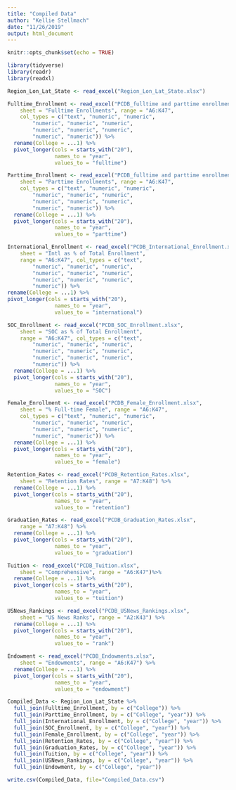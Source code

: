 ```yaml
---
title: "Compiled Data"
author: "Kellie Stellmach"
date: "11/26/2019"
output: html_document
---
```


```r
knitr::opts_chunk$set(echo = TRUE)
```

```r
library(tidyverse)
library(readr)
library(readxl)
```

```r
Region_Lon_Lat_State <- read_excel("Region_Lon_Lat_State.xlsx")
```

```r
Fulltime_Enrollment <- read_excel("PCDB_fulltime and parttime enrollment.xlsx", 
    sheet = "Fulltime Enrollments", range = "A6:K47", 
    col_types = c("text", "numeric", "numeric", 
        "numeric", "numeric", "numeric", 
        "numeric", "numeric", "numeric", 
        "numeric", "numeric")) %>% 
  rename(College = ...1) %>% 
  pivot_longer(cols = starts_with("20"),
               names_to = "year", 
               values_to = "fulltime")
```

```r
Parttime_Enrollment <- read_excel("PCDB_fulltime and parttime enrollment.xlsx", 
    sheet = "Parttime Enrollments", range = "A6:K47", 
    col_types = c("text", "numeric", "numeric", 
        "numeric", "numeric", "numeric", 
        "numeric", "numeric", "numeric", 
        "numeric", "numeric")) %>% 
  rename(College = ...1) %>% 
  pivot_longer(cols = starts_with("20"),
               names_to = "year", 
               values_to = "parttime")

```


```r
International_Enrollment <- read_excel("PCDB_International_Enrollment.xlsx", 
    sheet = "Intl as % of Total Enrollment", 
    range = "A6:K47", col_types = c("text", 
        "numeric", "numeric", "numeric", 
        "numeric", "numeric", "numeric", 
        "numeric", "numeric", "numeric", 
        "numeric")) %>% 
rename(College = ...1) %>% 
pivot_longer(cols = starts_with("20"),
               names_to = "year", 
               values_to = "international")
```


```r
SOC_Enrollment <- read_excel("PCDB_SOC_Enrollment.xlsx", 
    sheet = "SOC as % of Total Enrollment", 
    range = "A6:K47", col_types = c("text", 
        "numeric", "numeric", "numeric", 
        "numeric", "numeric", "numeric", 
        "numeric", "numeric", "numeric", 
        "numeric")) %>% 
  rename(College = ...1) %>% 
  pivot_longer(cols = starts_with("20"),
               names_to = "year", 
               values_to = "SOC")
```

```r
Female_Enrollment <- read_excel("PCDB_Female_Enrollment.xlsx", 
    sheet = "% Full-time Female", range = "A6:K47", 
    col_types = c("text", "numeric", "numeric", 
        "numeric", "numeric", "numeric", 
        "numeric", "numeric", "numeric", 
        "numeric", "numeric")) %>% 
  rename(College = ...1) %>% 
  pivot_longer(cols = starts_with("20"),
               names_to = "year", 
               values_to = "female")
```

```r
Retention_Rates <- read_excel("PCDB_Retention_Rates.xlsx", 
    sheet = "Retention Rates", range = "A7:K48") %>% 
  rename(College = ...1) %>% 
  pivot_longer(cols = starts_with("20"),
               names_to = "year", 
               values_to = "retention")
```

```r
Graduation_Rates <- read_excel("PCDB_Graduation_Rates.xlsx", 
    range = "A7:K48") %>% 
  rename(College = ...1) %>% 
  pivot_longer(cols = starts_with("20"),
               names_to = "year", 
               values_to = "graduation")
```

```r
Tuition <- read_excel("PCDB_Tuition.xlsx", 
    sheet = "Comprehensive", range = "A6:K47")%>% 
  rename(College = ...1) %>% 
  pivot_longer(cols = starts_with("20"),
               names_to = "year", 
               values_to = "tuition")
```

```r
USNews_Rankings <- read_excel("PCDB_USNews_Rankings.xlsx", 
    sheet = "US News Ranks", range = "A2:K43") %>% 
  rename(College = ...1) %>% 
  pivot_longer(cols = starts_with("20"),
               names_to = "year", 
               values_to = "rank")
```

```r
Endowment <- read_excel("PCDB_Endowments.xlsx", 
    sheet = "Endowments", range = "A6:K47") %>% 
  rename(College = ...1) %>% 
  pivot_longer(cols = starts_with("20"),
               names_to = "year", 
               values_to = "endowment")
```

```r
Compiled_Data <- Region_Lon_Lat_State %>% 
  full_join(Fulltime_Enrollment, by = c("College")) %>%
  full_join(Parttime_Enrollment, by = c("College", "year")) %>% 
  full_join(International_Enrollment, by = c("College", "year")) %>% 
  full_join(SOC_Enrollment, by = c("College", "year")) %>% 
  full_join(Female_Enrollment, by = c("College", "year")) %>% 
  full_join(Retention_Rates, by = c("College", "year")) %>%
  full_join(Graduation_Rates, by = c("College", "year")) %>% 
  full_join(Tuition, by = c("College", "year")) %>% 
  full_join(USNews_Rankings, by = c("College", "year")) %>% 
  full_join(Endowment, by = c("College", "year"))

```


```r
write.csv(Compiled_Data, file="Compiled_Data.csv")
```







